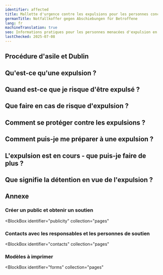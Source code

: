 ```yaml
---
identifier: affected
title: Mallette d'urgence contre les expulsions pour les personnes concernées
germanTitle: Notfallkoffer gegen Abschiebungen für Betroffene
lang: fr
machineTranslation: true
seo: Informations pratiques pour les personnes menacées d'expulsion en Saxe – droits, contacts d'urgence, conduite et options de soutien
lastChecked: 2025-07-08
---
```


<Block identifier="kit-intro" />

<Block identifier="kit-advice" />

## Procédure d'asile et Dublin

<Block identifier="kit-procedure-dublin" />

## Qu'est-ce qu'une expulsion ?

<Block identifier="kit-deportation-definition" />

## Quand est-ce que je risque d'être expulsé ?

<Block identifier="kit-deportation-risk" />

## Que faire en cas de risque d'expulsion ?

<Block identifier="kit-stress" />

<Block identifier="kit-residence" />

## Comment se protéger contre les expulsions ?

<Block identifier="kit-prevent-deportation" />

## Comment puis-je me préparer à une expulsion ?

<Block identifier="kit-prepare-deportation" />

## L'expulsion est en cours - que puis-je faire de plus ?

<Block identifier="kit-police" />

<Block identifier="kit-ongoing-deportation" />

## Que signifie la détention en vue de l'expulsion ?

<Block identifier="kit-detention" />

## Annexe

<Block identifier="kit-outro" />

### Créer un public et obtenir un soutien

<BlockBox
  identifier="publicity"
  collection="pages"
>
  <Block
    identifier="publicity"
    collection="pages"
  />
</BlockBox>

### Contacts avec les responsables et les personnes de soutien

<BlockBox
  identifier="contacts"
  collection="pages"
>
  <Block
    identifier="contacts"
    collection="pages"
  />
</BlockBox>

### Modèles à imprimer

<BlockBox
  identifier="forms"
  collection="pages"
>
  <Block
    identifier="forms"
    collection="pages"
  />
</BlockBox>
